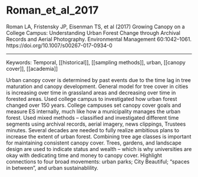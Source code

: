 # Roman_et_al_2017

Roman LA, Fristensky JP, Eisenman TS, et al (2017) Growing Canopy on a College Campus: Understanding Urban Forest Change through Archival Records and Aerial Photography. Environmental Management 60:1042–1061. https://doi.org/10.1007/s00267-017-0934-0

---

Keywords: Temporal, [[historical]], [[sampling methods]], urban, [[canopy cover]], [[academia]]	 

Urban canopy cover is determined by past events due to the time lag in tree maturation and canopy development. General model for tree cover in cities is increasing over time in grassland areas and decreasing over time in forested areas. Used college campus to investigated how urban forest changed over 150 years. College campuses set canopy cover goals and measure ES internally, much like how a municipality manages the urban forest. Used mixed methods – classified and investigated different time segments using archival records, aerial imagery, news clippings, Trustees minutes. Several decades are needed to fully realize ambitious plans to increase the extent of urban forest. Combining tree age classes is important for maintaining consistent canopy cover. Trees, gardens, and landscape design are used to indicate status and wealth – which is why universities are okay with dedicating time and money to canopy cover. Highlight connections to four broad movements: urban parks; City Beautiful; “spaces in between”, and urban sustainablility.
